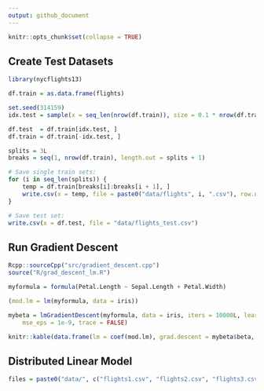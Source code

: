 ```yaml
---
output: github_document
---
```


```r
knitr::opts_chunk$set(collapse = TRUE)
```

## Create Test Datasets

```r
library(nycflights13)

df.train = as.data.frame(flights)

set.seed(314159)
idx.test = sample(x = seq_len(nrow(df.train)), size = 0.1 * nrow(df.train))

df.test  = df.train[idx.test, ]
df.train = df.train[-idx.test, ]

splits = 3L
breaks = seq(1, nrow(df.train), length.out = splits + 1)

# Save single train sets:
for (i in seq_len(splits)) {
	temp = df.train[breaks[i]:breaks[i + 1], ]
	write.csv(x = temp, file = paste0("data/flights", i, ".csv"), row.names = FALSE)
}

# Save test set:
write.csv(x = df.test, file = "data/flights_test.csv")
```


## Run Gradient Descent

```r
Rcpp::sourceCpp("src/gradient_descent.cpp")
source("R/grad_descent_lm.R")

myformula = formula(Petal.Length ~ Sepal.Length + Petal.Width)

(mod.lm = lm(myformula, data = iris))

mybeta = lmGradientDescent(myformula, data = iris, iters = 10000L, learning_rate = 0.1,
	mse_eps = 1e-9, trace = FALSE)
```
```r
knitr::kable(data.frame(lm = coef(mod.lm), grad.descent = mybeta$beta, diff = coef(mod.lm) - mybeta$beta))
```

## Distributed Linear Model

```r
files = paste0("data/", c("flights1.csv", "flights2.csv", "flights3.csv"))

```